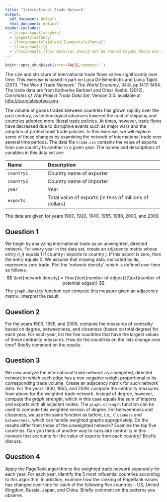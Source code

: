 ```yaml
---
title: "International Trade Network"
output:
  pdf_document: default
  html_document: default
header-includes:
  - \usepackage{fancyhdr}
  - \pagestyle{fancy}
  - \fancypagestyle{plain}{\pagestyle{fancy}}
  - \fancyhead[L]{}
  - \fancyhead[C]{This material should not be shared beyond those who are enrolled in this class}
---
```


```r
knitr::opts_chunk$set(error=FALSE,comment='')
```

The size and structure of international trade flows varies
significantly over time. This exercise is based in part on
  Luca De Benedictis and Lucia Tajoli. (2011). 'The World Trade
  Network.' *The World Economy*, 34:8, pp.1417-1454. The trade data 
  are from Katherine Barbieri and Omar
  Keshk. (2012). *Correlates of War Project Trade Data Set*,
  Version 3.0. available at 
  [http://correlatesofwar.org](http://correlatesofwar.org).
  
The volume of goods traded between countries has grown rapidly over the
past century, as technological advances lowered the cost of shipping
and countries adopted more liberal trade policies.  At times, however,
trade flows have decreased due to disruptive events such as major wars
and the adoption of protectionist trade policies.  In this exercise,
we will explore some of these changes by examining the network of
international trade over several time periods.  The data file
`trade.csv` contains the value of exports from one country to
another in a given year.  The names and descriptions of variables in
this data set are:

--------------------------------------------------------------------------------
 Name                 Description
 -------------------- ----------------------------------------------------------
 `country1`           Country name of exporter 
 
 `country2`           Country name of importer
 
 `year`               Year
 
 `exports`            Total value of exports (in tens of millions of dollars)
--------------------------------------------------------------------------------

The data are given for years 1900, 1920, 1940, 1955, 1980, 2000, and 2009.

## Question 1

We begin by analyzing international trade as an unweighted,
  directed network.  For every year in the data set, create an
  adjacency matrix whose entry $(i,j)$ equals 1 if country $i$ exports
  to country $j$.  If this export is zero, then the entry equals 0.
  We assume that missing data, indicated by `NA`, represents
  zero trade.  Plot the 'network density', which is defined over
  time as follows,
  $$
    \text{network density}  =  \frac{\text{number of edges}}{\text{number of potential edges}}
  $$
  The `graph.density` function can compute this measure given
  an adjacency matrix.  Interpret the result.  
  
## Question 2

For the years 1900, 1955, and 2009, compute the measures of
  centrality based on degree, betweenness, and closeness (based on
  total degree) for each year.  For each year, list the five countries
  that have the largest values of these centrality measures.  How do
  the countries on the lists change over time?  Briefly comment on the
  results.

## Question 3
  
We now analyze the international trade network as a weighted,
  directed network in which each edge has a non-negative weight
  proportional to its corresponding trade volume.  Create an adjacency
  matrix for such network data.  For the years 1900, 1955, and 2009,
  compute the centrality measures from above for the weighted trade
  network.  Instead of degree, however, compute the *graph strength*, 
  which in this case equals the sum of imports and
  exports with all adjacent nodes.  The `graph.strength`
  function can be used to compute this weighted version of degree.
  For betweenness and closeness, we use the same function as before,
  i.e., `closeness` and `betweenness`, which can handle
  weighted graphs appropriately.  Do the results differ from those of
  the unweighted network?  Examine the top five countries.  Can you
  think of another way to calculate centrality in this network that
  accounts for the value of exports from each country?  Briefly
  discuss.
  
## Question 4

Apply the PageRank algorithm to the weighted trade network
  separately for each year.  For each year, identify the 5 most
  influential countries according to this algorithm.  In addition,
  examine how the ranking of PageRank values has changed over time for
  each of the following five countries -- US, United Kingdom, Russia,
  Japan, and China.  Briefly comment on the patterns you observe.
  
